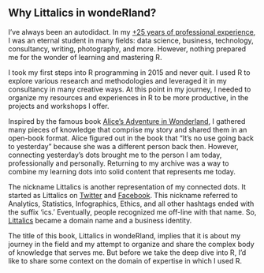 ## Why Littalics in wondeRland?

I've always been an autodidact. In my [+25 years of professional experience](https://www.littalics.com/littal-shemer-haim/), I was an eternal student in many fields: data science, business, technology, consultancy, writing, photography, and more. However, nothing prepared me for the wonder of learning and mastering R. 

I took my first steps into R programming in 2015 and never quit. I used R to explore various research and methodologies and leveraged it in my consultancy in many creative ways. At this point in my journey, I needed to organize my resources and experiences in R to be more productive, in the projects and workshops I offer. 

Inspired by the famous book [Alice's Adventure in Wonderland](https://en.wikipedia.org/wiki/Alice%27s_Adventures_in_Wonderland), I gathered many pieces of knowledge that comprise my story and shared them in an open-book format. Alice figured out in the book that "It's no use going back to yesterday" because she was a different person back then. However, connecting yesterday's dots brought me to the person I am today, professionally and personally. Returning to my archive was a way to combine my learning dots into solid content that represents me today.

The nickname Littalics is another representation of my connected dots. It started as Littalics on [Twitter](https://twitter.com/Littalics) and [Facebook](https://www.facebook.com/Littalics). This nickname referred to Analytics, Statistics, Infographics, Ethics, and all other hashtags ended with the suffix 'ics.' Eventually, people recognized me off-line with that name. So, [Littalics](https://www.littalics.com/) became a domain name and a business identity.

The title of this book, Littalics in wondeRland, implies that it is about my journey in the field and my attempt to organize and share the complex body of knowledge that serves me. But before we take the deep dive into R, I'd like to share some context on the domain of expertise in which I used R. 

